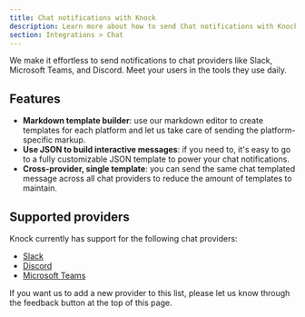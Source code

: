 ```yaml
---
title: Chat notifications with Knock
description: Learn more about how to send Chat notifications with Knock
section: Integrations > Chat
---
```


We make it effortless to send notifications to chat providers like Slack, Microsoft Teams, and Discord. Meet your users in the tools they use daily.

## Features

- **Markdown template builder**: use our markdown editor to create templates for each platform and let us take care of sending the platform-specific markup.
- **Use JSON to build interactive messages**: if you need to, it's easy to go to a fully customizable JSON template to power your chat notifications.
- **Cross-provider, single template**: you can send the same chat templated message across all chat providers to reduce the amount of templates to maintain.

## Supported providers

Knock currently has support for the following chat providers:

- [Slack](/integrations/chat/slack)
- [Discord](/integrations/chat/discord)
- [Microsoft Teams](/integrations/chat/microsoft-teams)

If you want us to add a new provider to this list, please let us know through the feedback button at the top of this page.
